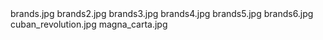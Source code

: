     
<PopImage className="float-right clear-right sm:m-1 sm:ml-4" src={JPG_brands_jpg} alt="brands.jpg">
	brands.jpg
</PopImage>
<PopImage className="float-left clear-left sm:m-1 sm:mr-4" src={JPG_brands2_jpg} alt="brands2.jpg">
	brands2.jpg
</PopImage>
<PopImage className="float-right clear-right sm:m-1 sm:ml-4" src={JPG_brands3_jpg} alt="brands3.jpg">
	brands3.jpg
</PopImage>
<PopImage className="float-left clear-left sm:m-1 sm:mr-4" src={JPG_brands4_jpg} alt="brands4.jpg">
	brands4.jpg
</PopImage>
<PopImage className="float-right clear-right sm:m-1 sm:ml-4" src={JPG_brands5_jpg} alt="brands5.jpg">
	brands5.jpg
</PopImage>
<PopImage className="float-left clear-left sm:m-1 sm:mr-4" src={JPG_brands6_jpg} alt="brands6.jpg">
	brands6.jpg
</PopImage>
<PopImage className="float-right clear-right sm:m-1 sm:ml-4" src={JPG_cuban_revolution_jpg} alt="cuban_revolution.jpg">
	cuban_revolution.jpg
</PopImage>
<PopImage className="float-left clear-left sm:m-1 sm:mr-4" src={JPG_magna_carta_jpg} alt="magna_carta.jpg">
	magna_carta.jpg
</PopImage>
